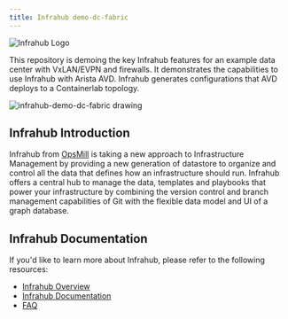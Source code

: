 ```yaml
---
title: Infrahub demo-dc-fabric
---
```


<!-- markdownlint-disable -->
![Infrahub Logo](https://assets-global.website-files.com/657aff4a26dd8afbab24944b/657b0e0678f7fd35ce130776_Logo%20INFRAHUB.svg)
<!-- markdownlint-restore -->

This repository is demoing the key Infrahub features for an example data center with VxLAN/EVPN and firewalls. It demonstrates the capabilities to use Infrahub with Arista AVD. Infrahub generates configurations that AVD deploys to a Containerlab topology.

![infrahub-demo-dc-fabric drawing](../../infrahub-demo-dc-fabric.excalidraw.svg)

## Infrahub Introduction

Infrahub from [OpsMill](https://opsmill.com) is taking a new approach to Infrastructure Management by providing a new generation of datastore to organize and control all the data that defines how an infrastructure should run. Infrahub offers a central hub to manage the data, templates and playbooks that power your infrastructure by combining the version control and branch management capabilities of Git with the flexible data model and UI of a graph database.

## Infrahub Documentation

If you'd like to learn more about Infrahub, please refer to the following resources:

- [Infrahub Overview](https://docs.infrahub.app/overview/)
- [Infrahub Documentation](https://docs.infrahub.app/)
- [FAQ](https://docs.infrahub.app/faq/)
